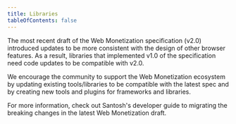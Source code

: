 ```yaml
---
title: Libraries
tableOfContents: false
---
```



The most recent draft of the <LinkOut href="https://webmonetization.org/specification/">Web Monetization specification (v2.0)</LinkOut> introduced updates to be more consistent with the design of other browser features. As a result, libraries that implemented v1.0 of the specification need code updates to be compatible with v2.0.

We encourage the community to support the Web Monetization ecosystem by updating existing tools/libraries to be compatible with the latest spec and by creating new tools and plugins for frameworks and libraries.

For more information, check out Santosh's <LinkOut href="https://community.interledger.org/devcer/developer-guide-to-migrating-the-breaking-changes-in-the-latest-web-monetization-draft-cj2">developer guide</LinkOut> to migrating the breaking changes in the latest Web Monetization draft.

<Libraries plugins={plugins} />
